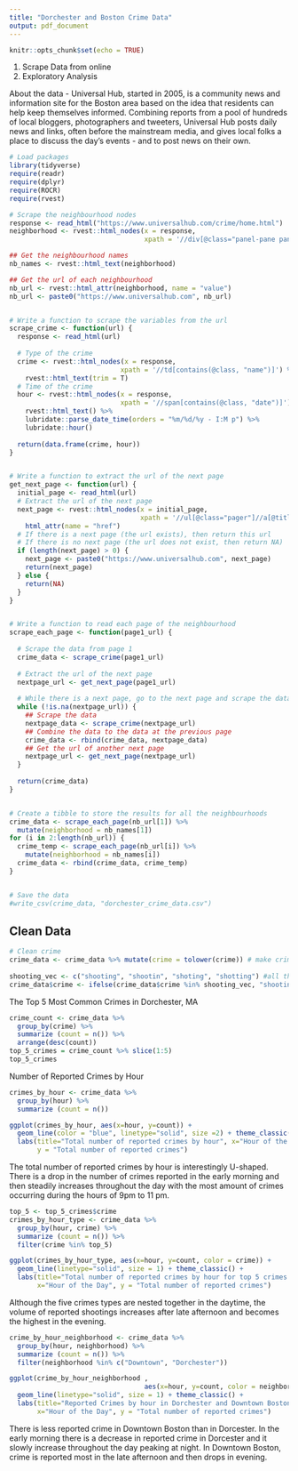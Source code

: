 ```yaml
---
title: "Dorchester and Boston Crime Data"
output: pdf_document
---
```


```r
knitr::opts_chunk$set(echo = TRUE)
```


1. Scrape Data from online
2. Exploratory Analysis


About the data - Universal Hub, started in 2005, is a community news and information site for the Boston area based on the idea that residents can help keep themselves informed. Combining reports from a pool of hundreds of local bloggers, photographers and tweeters, Universal Hub posts daily news and links, often before the mainstream media, and gives local folks a place to discuss the day's events - and to post news on their own.
```r
# Load packages
library(tidyverse)
require(readr)
require(dplyr)
require(ROCR)
require(rvest)
```

```r
# Scrape the neighbourhood nodes
response <- read_html("https://www.universalhub.com/crime/home.html")
neighborhood <- rvest::html_nodes(x = response,
                                  xpath = '//div[@class="panel-pane pane-block pane-jump-menu-jump-menu-m-menu-neighborhood-cr"]//option[@class="d-1"]')

## Get the neighbourhood names
nb_names <- rvest::html_text(neighborhood)

## Get the url of each neighbourhood
nb_url <- rvest::html_attr(neighborhood, name = "value")
nb_url <- paste0("https://www.universalhub.com", nb_url)


# Write a function to scrape the variables from the url
scrape_crime <- function(url) {
  response <- read_html(url)
  
  # Type of the crime
  crime <- rvest::html_nodes(x = response, 
                            xpath = '//td[contains(@class, "name")]') %>%
    rvest::html_text(trim = T)
  # Time of the crime
  hour <- rvest::html_nodes(x = response, 
                            xpath = '//span[contains(@class, "date")]') %>%
    rvest::html_text() %>%
    lubridate::parse_date_time(orders = "%m/%d/%y - I:M p") %>%
    lubridate::hour()
  
  return(data.frame(crime, hour))
}


# Write a function to extract the url of the next page
get_next_page <- function(url) {
  initial_page <- read_html(url)
  # Extract the url of the next page
  next_page <- rvest::html_nodes(x = initial_page,
                                 xpath = '//ul[@class="pager"]//a[@title = "Go to next page"]') %>%
    html_attr(name = "href")
  # If there is a next page (the url exists), then return this url
  # If there is no next page (the url does not exist, then return NA)
  if (length(next_page) > 0) {
    next_page <- paste0("https://www.universalhub.com", next_page)
    return(next_page) 
  } else {
    return(NA)
  }
}


# Write a function to read each page of the neighbourhood
scrape_each_page <- function(page1_url) {
  
  # Scrape the data from page 1
  crime_data <- scrape_crime(page1_url)
  
  # Extract the url of the next page
  nextpage_url <- get_next_page(page1_url)
  
  # While there is a next page, go to the next page and scrape the data
  while (!is.na(nextpage_url)) {
    ## Scrape the data
    nextpage_data <- scrape_crime(nextpage_url)
    ## Combine the data to the data at the previous page
    crime_data <- rbind(crime_data, nextpage_data)
    ## Get the url of another next page
    nextpage_url <- get_next_page(nextpage_url)
  }
  
  return(crime_data)
}


# Create a tibble to store the results for all the neighbourhoods
crime_data <- scrape_each_page(nb_url[1]) %>%
  mutate(neighborhood = nb_names[1])
for (i in 2:length(nb_url)) {
  crime_temp <- scrape_each_page(nb_url[i]) %>%
    mutate(neighborhood = nb_names[i])
  crime_data <- rbind(crime_data, crime_temp)
}


# Save the data
#write_csv(crime_data, "dorchester_crime_data.csv")

```

## Clean Data


```r
# Clean crime 
crime_data <- crime_data %>% mutate(crime = tolower(crime)) # make crimes all lowercase
 
shooting_vec <- c("shooting", "shootin", "shoting", "shotting") #all the shooting spellings 
crime_data$crime <- ifelse(crime_data$crime %in% shooting_vec, "shooting", crime_data$crime) 

```


The Top 5 Most Common Crimes in Dorchester, MA
```r
crime_count <- crime_data %>% 
  group_by(crime) %>% 
  summarize (count = n()) %>% 
  arrange(desc(count))
top_5_crimes = crime_count %>% slice(1:5)
top_5_crimes

```

Number of Reported Crimes by Hour
```r
crimes_by_hour <- crime_data %>% 
  group_by(hour) %>% 
  summarize (count = n())

ggplot(crimes_by_hour, aes(x=hour, y=count)) +
  geom_line(color = "blue", linetype="solid", size =2) + theme_classic() + 
  labs(title="Total number of reported crimes by hour", x="Hour of the Day", 
       y = "Total number of reported crimes")
```

The total number of reported crimes by hour is interestingly U-shaped. There is a drop in the number of crimes reported in the early morning and then steadily increases throughout the day with the most amount of crimes occurring during the hours of 9pm to 11 pm. 

```r
top_5 <- top_5_crimes$crime
crimes_by_hour_type <- crime_data %>% 
  group_by(hour, crime) %>% 
  summarize (count = n()) %>% 
  filter(crime %in% top_5)

ggplot(crimes_by_hour_type, aes(x=hour, y=count, color = crime)) +
  geom_line(linetype="solid", size = 1) + theme_classic() + 
  labs(title="Total number of reported crimes by hour for top 5 crimes in Boston", 
       x="Hour of the Day", y = "Total number of reported crimes")
```
Although the five crimes types are nested together in the daytime, the volume of reported shootings increases after late afternoon and becomes the highest in the evening.

```r
crime_by_hour_neighborhood <- crime_data %>% 
  group_by(hour, neighborhood) %>% 
  summarize (count = n()) %>% 
  filter(neighborhood %in% c("Downtown", "Dorchester"))

ggplot(crime_by_hour_neighborhood , 
                                  aes(x=hour, y=count, color = neighborhood)) +
  geom_line(linetype="solid", size = 1) + theme_classic() + 
  labs(title="Reported Crimes by hour in Dorchester and Downtown Boston", 
       x="Hour of the Day", y = "Total number of reported crimes")
```
There is less reported crime in Downtown Boston than in Dorcester. In the early morning there is a decrease in reported crime in Dorcester and it slowly increase throughout the day peaking at night. In Downtown Boston, crime is reported  most in the late afternoon and then drops in evening.






